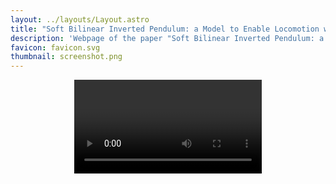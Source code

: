 ```yaml
---
layout: ../layouts/Layout.astro
title: "Soft Bilinear Inverted Pendulum: a Model to Enable Locomotion with Soft Contacts"
description: 'Webpage of the paper "Soft Bilinear Inverted Pendulum: a Model to Enable Locomotion with Soft Contacts" published in IEEE Transactions on Systems, Man, and Cybernetics: Systems.'
favicon: favicon.svg
thumbnail: screenshot.png
---
```








<Header
  title={frontmatter.title}
  authors={[
    {
      name: "Davide De Benedittis",
      url: "https://ddebenedittis.github.io/",
      institution: "University of Pisa",
      notes: ["*"],
    },
    {
      name: "Franco Angelini",
      institution: "University of Pisa",
    },
    {
      name: "Manolo Garabini",
      institution: "University of Pisa",
    },
  ]}
  conference="IEEE Transactions on Systems, Man, and Cybernetics: Systems"
  notes={[
    {
      symbol: "*",
      text: "Corresponding author: davide.debenedittis@phd.unipi.it",
    },
  ]}
  links={[
    {
      name: "Paper",
      url: "https://doi.org/10.1109/TSMC.2024.3504342",
      icon: "fa-solid:file-pdf",
    },
    {
      name: "Code",
      url: "https://github.com/ddebenedittis/control_quadrupeds_soft_contacts",
      icon: "mdi:github",
    },
    // {
    //   name: "arXiv",
    //   url: "",
    //   icon: "academicons:arxiv",
    // },
    {
      name: "Cite",
      url: "/soft_bilinear_inverted_pendulum_astro/#cite"
    }
  ]}
  />

<Video source={soft_bilinear_inverted_pendulum} />

<HighlightedSection>

## Abstract

The robotics research community has developed several effective techniques for quadrupedal locomotion.
Most of these methods ease the modeling and control problem by assuming a rigid contact between the feet and the terrain.
However, in the case of compliant terrain or robots equipped with soft feet, this assumption no longer holds, as the contact point moves and the reaction forces experience a delay.
This paper presents a novel approach for quadrupedal locomotion in the presence of soft contacts.
The control architecture consists of two blocks: upstream, the Motion Planner (MP) computes a feasible trajectory using Model Predictive Control (MPC); downstream, the Tracking Controller (TC) employs Hierarchical Optimization (HO) to achieve motion tracking.
This choice allows the control architecture to employ a large time horizon without heavily compromising the model's accuracy.
For the first time, both blocks consider the contact compliance: in the MP, the classic Linear Inverted Pendulum model is extended by proposing the Soft Bilinear Inverted Pendulum (SBIP) model; conversely, the Tracking Controller (TC) is a Whole-Body Controller (WBC) that considers the full dynamics model, including the soft contacts.
Simulations with multiple quadrupedal robots demonstrate that the proposed approach enables traversing soft terrains with improved stability and efficiency.
Furthermore, the performance benefits of including the compliance in the MP and TC are evaluated.
Finally, experiments on the SOLO12 robot walking on soft terrain validate the proposed approach's effectiveness.

</HighlightedSection>

## Introduction

Legged robots are designed to traverse a wide variety of natural terrains, including soft ground conditions such as snow, mud, and sand.
However, the majority of existing control strategies do not account for the terrain compliance, leading to reduced efficiency and performance.

This work presents a control strategy for legged robots that considers the softness of the terrain.
It adopts a two-control-blocks architecture composed of a Motion Planner (MP) and a Tracking Controller (TC).
For the first time, both blocks consider the contact compliance.
The MP uses the novel Soft Bilinear Inverted Pendulum (SBIP) model to compute a feasible trajectory for the robot.
The TC employs considers the full robot dynamics and the soft contact model, and computes the optimal joint torques using Hierarchical Optimization (HO).
The proposed approach is validated through simulations and experiments on multiple quadrupedal robots.
Additionally, the proposed approach is compared with the state-of-the-art and the effects of including the compliance in the MP and/or TC are evaluated.

<Figure caption="Block diagram of the proposed control architecture.">
    <Image source={block_diag} altText="Block diagram of the proposed control architecture." />
</Figure>

## Results

### Key Performance Indicators

The heading and lateral Root Mean Square Error (RMSE) are
<LaTeX formula="\begin{aligned} h_\mathrm{RMSE} &= \sqrt{\frac{\sum_{i=1}^{N}(v_{\mathrm{h}, i} - v_{\mathrm{h}, i}^\mathrm{des})^2}{N}}, \\ l_\mathrm{RMSE} &= \sqrt{\frac{\sum_{i=1}^{N}(v_{\mathrm{l}, i} - v_{\mathrm{l}, i}^\mathrm{des})^2}{N}} \end{aligned}" />
where <LaTeX inline formula="v_{\mathrm{h}, i}" /> and <LaTeX inline formula="v_{\mathrm{h}, i}^\mathrm{des}" /> are respectively the measured and commanded base velocity in the heading direction at the <LaTeX inline formula="i" />th instant, and similarly for the lateral direction; while <LaTeX inline formula="N" /> is the total number of measurements.

The slippage along a trajectory is computed as the integral of the feet's horizontal movements while in contact with the terrain
<LaTeX formula="\mathrm{slip} = \sum_{f = 1}^{4} {\sum_{i = 1}^{N} {c_f |v_{f, i}| \Delta t}}" />
where <LaTeX inline formula="c_f" /> is equal to <LaTeX inline formula="1" /> if the <LaTeX inline formula="f" />th foot is in contact with the terrain, and <LaTeX inline formula="0" /> otherwise; the velocity of the <LaTeX inline formula="f" />th foot at the <LaTeX inline formula="i" />th instant is <LaTeX inline formula="v_{f, i}" />.

The Cost of Transport (CoT) is computed by assuming that most of the energy is lost due to thermal effects and not due to the mechanical work of the actuators. It is computed with
<LaTeX formula="\mathrm{CoT} = \frac{\sum_{i = 1}^{n} {\vec{v}_{\mathrm{hor}, i} \cdot \vec{v}_i^\mathrm{des} / |\vec{v}_i^\mathrm{des}}|} {\sum_{i = 1}^{n} {\vec{\tau}_i^2}}" />
where <LaTeX inline formula="\vec{v}_{\mathrm{hor}, i}" /> and <LaTeX inline formula="\vec{v}_i^\mathrm{des}" /> are respectively the horizontal velocity and horizontal reference velocity at the <LaTeX inline formula="i" />th instant.

### Simulations

#### Controller Behavior

<TwoColumns>
  <Figure slot="left" caption="ANYmal C robot traversing a soft terrain.">
    <Video source={anymal_c} />
  </Figure>
  <Figure slot="right" caption="SOLO12 robot traversing a soft terrain.">
    <Video source={solo12} />
  </Figure>
</TwoColumns>

#### Performance Comparison

<Figure caption="Key Performance Indicators comparison.">
    <Image source={kpis} altText="Key Performance Indicators comparison." />
</Figure>

#### Fall Performance Comparison

<TwoColumns>
  <Figure slot="left" caption="Classic control approach.">
    <Video source={fall} />
  </Figure>
  <Figure slot="right" caption="Proposed control approach.">
    <Video source={nofall} />
  </Figure>
</TwoColumns>

### Experiments

<TwoColumns>
  <Figure slot="left" caption="Proposed approach traversing a flat soft terrain.">
    <Video source={exp0} />
  </Figure>
  <Figure slot="right" caption="Proposed approach traversing an inclined soft terrain.">
    <Video source={exp10} />
  </Figure>
</TwoColumns>

## Solution Approach

### Full Dynamics Model

The full dynamics model of a legged robot is
<LaTeX formula="
    {M}({q})\dot{{v}} + {h}({q}, {v}) = {S}^T {\tau} + {J}^T_\mathrm{c}({q}) {f}_\mathrm{c}" />
where <LaTeX inline formula="{q}" /> is the generalized coordinates vector, <LaTeX inline formula="{v}" /> is the generalized velocity vector, <LaTeX inline formula="{M}({q})" /> is the mass matrix, <LaTeX inline formula="{h}({q}, {v})" /> is the vector of Coriolis and centrifugal forces, <LaTeX inline formula="{S}" /> is the selection matrix, <LaTeX inline formula="{\tau}" /> is the joint torques vector, <LaTeX inline formula="{J}_\mathrm{c}({q})" /> is the contact Jacobian matrix, and <LaTeX inline formula="{f}_\mathrm{c}" /> is the contact forces vector.

### Soft Bilinear Inverted Pendulum

The SBIP consists in a LIP that lies on a soft surface, modeled as a linear spring-damper system in the normal direction. The dynamic equations are
<LaTeX formula="
\begin{aligned}
    \ddot{x}_\mathrm{CoM} &= \frac{g + \ddot{z}_\mathrm{CoM}}{h_\mathrm{CoM}} (x_\mathrm{CoM} - 
    x_\mathrm{ZMP}) \\
    \ddot{y}_\mathrm{CoM} &= \frac{g + \ddot{z}_\mathrm{CoM}}{h_\mathrm{CoM}} (y_\mathrm{CoM} -
    y_\mathrm{ZMP}), \\
    \ddot{z}_\mathrm{CoM} &= - \ddot{\delta} = - g + \frac{1}{m} \left( k_\mathrm{p} \delta + k_\mathrm{d} \dot{\delta} \right),
\end{aligned}
" />
where <LaTeX inline formula="x_\mathrm{CoM}" />, <LaTeX inline formula="y_\mathrm{CoM}" />, and <LaTeX inline formula="z_\mathrm{CoM}" /> are the coordinates of the Center of Mass (CoM) of the robot base, <LaTeX inline formula="x_\mathrm{ZMP}" /> and <LaTeX inline formula="y_\mathrm{ZMP}" /> are the coordinates of the ZMP, <LaTeX inline formula="g" /> is the module of the gravity acceleration, <LaTeX inline formula="m" /> is the total mass of the robot, and <LaTeX inline formula="h_\mathrm{CoM}" /> is the height of the CoM relative to the terrain. Finally, terrain deformation in the SBIP contact point is <LaTeX inline formula="\delta" />, while <LaTeX inline formula="k_\mathrm{p}" /> and <LaTeX inline formula="k_\mathrm{d}" /> are the terrain stiffness and damping, respectively.

<Figure caption="Soft Bilinear Inverted Pendulum model.">
    <Image source={sbip} altText="Soft Bilinear Inverted Pendulum model." />
</Figure>

### Motion Planner

The Motion Planner uses Model Predictive Control (MPC) to compute a feasible trajectory for the robot.
It employs a simplified model (i.e. the SBIP) and optimized over a "large" time horizon.

The MPC computes the optimal ZMP positions along a sliding window.
The base trajectory is derived from the ZMP positions and the SBIP model dynamics.
The feet trajectories are computed using a simple heuristic that utilized the ZMP positions.

### Whole-Body Controller

The Whole-Body Controller (WBC) is a Tracking Controller that computes the optimal joint torques to achieve motion tracking.
It considers the full robot dynamics model over a "short" time horizon.

A legged robot mush satisfy a wide range of constraints with different importances and potentially conflicting with each other.
Hierarchical Optimization solves this problem by solving a set of conflicting tasks while respecting an assigned priority order.

The set of tasks and their priorities are

<table>
  <thead>
    <tr>
      <th style="width:20%">Priority</th>
      <th style="width:80%">Tasks</th>
    </tr>
  </thead>
  <tbody>
    <tr style="border-bottom: 1px solid #aaa;">
      <td>1</td>
      <td>Physical consistency</td>
    </tr>
    <tr>
      <td rowspan="3">2</td>
      <td>Actuation torque limits</td>
    </tr>
    <tr>
      <td>Contact friction cone limits</td>
    </tr>
    <tr style="border-bottom: 1px solid #aaa;">
      <td>Force modulation</td>
    </tr>
    <tr style="border-bottom: 1px solid #aaa;">
      <td>3</td>
      <td>Contact constraints</td>
    </tr>
    <tr>
      <td rowspan="3">4</td>
      <td>Base linear trajectory tracking</td>
    </tr>
    <tr>
      <td>Base angular trajectory tracking</td>
    </tr>
    <tr style="border-bottom: 1px solid #aaa;">
      <td>Swing feet trajectory tracking</td>
    </tr>
    <tr>
      <td rowspan="2">5</td>
      <td>Energy minimization</td>
    </tr>
    <tr>
      <td>Contact forces minimization</td>
    </tr>
  </tbody>
</table>

Each task is formulated as a set of linear equality and inequality constraints, as follows
<LaTeX formula="\left\lbrace \begin{aligned} A_p x - b_p &= s_{\mathrm{e}, p}, \\ C_p x - d_p &\leq s_{\mathrm{i}, p}. \end{aligned} \right." />
Here, <LaTeX inline formula="x = \begin{bmatrix} \dot{v}^T & f_c^T & \delta_d^T \end{bmatrix}^T" /> is the optimization vector, where <LaTeX inline formula="\dot{v}" /> is the generalized velocity vector, <LaTeX inline formula="f_c" /> are the contact forces, and <LaTeX inline formula="\delta_d" /> are the desired terrain deformations.
Conversely, <LaTeX inline formula="s_{\mathrm{e}, p}" /> and <LaTeX inline formula="s_{\mathrm{i}, p}" /> are the equality and inequality slack variables, respectively.

## Conclusion

This paper presented a novel approach for quadrupedal locomotion in the presence of soft contacts.
The proposed control architecture consists of two blocks: the Motion Planner (MP) and the Tracking Controller (TC).
The benefits of including the compliance in the MP and TC were evaluated through simulations and experiments on multiple quadrupedal robots.

<h2 id="cite">BibTeX citation</h2>

```bibtex
@article{DeBenedittis2025Soft,
  author = {De Benedittis, Davide and Angelini, Franco and Garabini, Manolo},
  journal = {IEEE Transactions on Systems, Man, and Cybernetics: Systems}, 
  title = {Soft Bilinear Inverted Pendulum: A Model to Enable Locomotion With Soft Contacts}, 
  year = {2025},
  volume = {55},
  number = {2},
  pages = {1478-1491},
  keywords = {Legged locomotion;Quadrupedal robots;Foot;Vectors;Optimization;Computational modeling;Trajectory;Tracking;Planning;Jacobian matrices;Contacts;legged locomotion;optimal control;predictive control;quadratic programming},
  doi = {10.1109/TSMC.2024.3504342}
}
```
